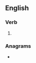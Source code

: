 ==English==

===Verb===
{{head|en|verb form}}

# {{en-past of|refile}}

===Anagrams===
* {{anagrams|en|Fiedler|Fielder|Friedel|defiler|drelfie|fielder|fliered}}